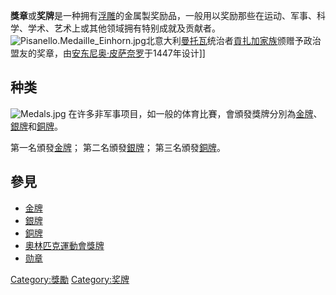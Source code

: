 {{refimprove|time=2017-05-11T12:00:30+00:00}}
{{獎勵}}
'''獎章'''或'''奖牌'''是一种拥有[[浮雕|浮雕]]的金属製奖励品，一般用以奖励那些在运动、军事、科学、学术、艺术上或其他领域拥有特别成就及贡献者。
[[File:Pisanello.Medaille_Einhorn.jpg|thumb]]北意大利[[曼托瓦|曼托瓦]]统治者[[貢扎加家族|貢扎加家族]]颁赠予政治盟友的奖章，由[[安东尼奥·皮萨奈罗|安东尼奥·皮萨奈罗]]于1447年设计]]

==种类==
[[File:Medals.jpg|thumb]]
在许多非军事项目，如一般的体育比賽，會頒發獎牌分別為[[金牌|金牌]]、[[銀牌|銀牌]]和[[銅牌|銅牌]]。

第一名頒發[[金牌|金牌]]；
第二名頒發[[銀牌|銀牌]]；
第三名頒發[[銅牌|銅牌]]。

==參見==
*[[金牌|金牌]]
*[[銀牌|銀牌]]
*[[銅牌|銅牌]]
*[[奧林匹克運動會獎牌|奧林匹克運動會獎牌]]
*[[勋章|勋章]]


{{Authority control}}
{{sport-stub}}
[[Category:獎勵|Category:獎勵]]
[[Category:奖牌|Category:奖牌]]